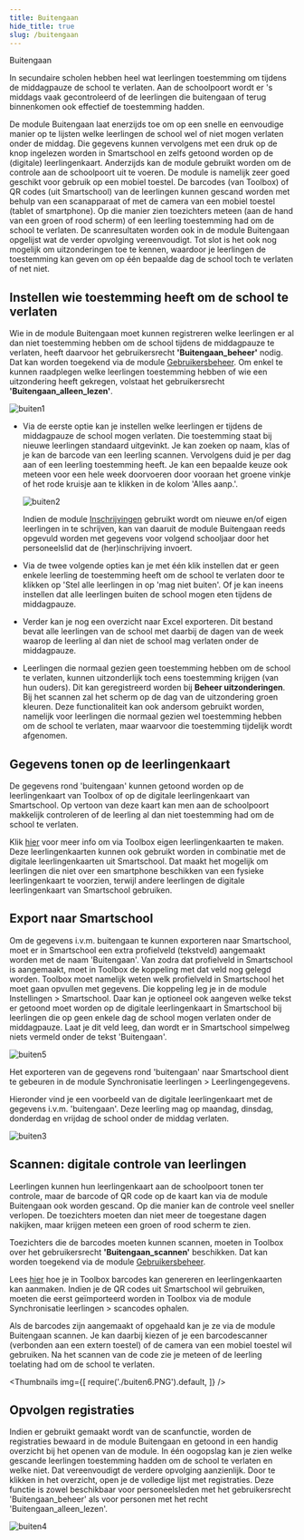 ```yaml
---
title: Buitengaan
hide_title: true
slug: /buitengaan
---
```

<ImageTitle img="buiten.png">Buitengaan</ImageTitle>

In secundaire scholen hebben heel wat leerlingen toestemming om tijdens de middagpauze de school te verlaten. Aan de schoolpoort wordt er 's middags vaak gecontroleerd of de leerlingen die buitengaan of terug binnenkomen ook effectief de toestemming hadden. 

De module Buitengaan laat enerzijds toe om op een snelle en eenvoudige manier op te lijsten welke leerlingen de school wel of niet mogen verlaten onder de middag. Die gegevens kunnen vervolgens met een druk op de knop ingelezen worden in Smartschool en zelfs getoond worden op de (digitale) leerlingenkaart. Anderzijds kan de module gebruikt worden om de controle aan de schoolpoort uit te voeren. De module is namelijk zeer goed geschikt voor gebruik op een mobiel toestel. De barcodes (van Toolbox) of QR codes (uit Smartschool) van de leerlingen kunnen gescand worden met behulp van een scanapparaat of met de camera van een mobiel toestel (tablet of smartphone). Op die manier zien toezichters meteen (aan de hand van een groen of rood scherm) of een leerling toestemming had om de school te verlaten. De scanresultaten worden ook in de module Buitengaan opgelijst wat de verder opvolging vereenvoudigt. Tot slot is het ook nog mogelijk om uitzonderingen toe te kennen, waardoor je leerlingen de toestemming kan geven om op één bepaalde dag de school toch te verlaten of net niet. 

## Instellen wie toestemming heeft om de school te verlaten

Wie in de module Buitengaan moet kunnen registreren welke leerlingen er al dan niet toestemming hebben om de school tijdens de middagpauze te verlaten, heeft daarvoor het gebruikersrecht **'Buitengaan_beheer'** nodig. Dat kan worden toegekend via de module [Gebruikersbeheer](/gebruikersbeheer). Om enkel te kunnen raadplegen welke leerlingen toestemming hebben of wie een uitzondering heeft gekregen, volstaat het gebruikersrecht **'Buitengaan_alleen_lezen'**. 

![buiten1](./buiten1.PNG)

- Via de eerste optie kan je instellen welke leerlingen er tijdens de middagpauze de school mogen verlaten. Die toestemming staat bij nieuwe leerlingen standaard uitgevinkt. Je kan zoeken op naam, klas of je kan de barcode van een leerling scannen. Vervolgens duid je per dag aan of een leerling toestemming heeft. Je kan een bepaalde keuze ook meteen voor een hele week doorvoeren door vooraan het groene vinkje of het rode kruisje aan te klikken in de kolom 'Alles aanp.'.

    ![buiten2](./buiten2.PNG)

    Indien de module [Inschrijvingen](/inschrijvingen) gebruikt wordt om nieuwe en/of eigen leerlingen in te schrijven, kan van daaruit de module Buitengaan reeds opgevuld worden met gegevens voor volgend schooljaar door het personeelslid dat de (her)inschrijving invoert. 

- Via de twee volgende opties kan je met één klik instellen dat er geen enkele leerling de toestemming heeft om de school te verlaten door te klikken op 'Stel alle leerlingen in op 'mag niet buiten'. Of je kan ineens instellen dat alle leerlingen buiten de school mogen eten tijdens de middagpauze. 

- Verder kan je nog een overzicht naar Excel exporteren. Dit bestand bevat alle leerlingen van de school met daarbij de dagen van de week waarop de leerling al dan niet de school mag verlaten onder de middagpauze.

- Leerlingen die normaal gezien geen toestemming hebben om de school te verlaten, kunnen uitzonderlijk toch eens toestemming krijgen (van hun ouders). Dit kan geregistreerd worden bij **Beheer uitzonderingen**.  Bij het scannen zal het scherm op de dag van de uitzondering groen kleuren. Deze functionaliteit kan ook andersom gebruikt worden, namelijk voor leerlingen die normaal gezien wel toestemming hebben om de school te verlaten, maar waarvoor die toestemming tijdelijk wordt afgenomen. 

## Gegevens tonen op de leerlingenkaart 

De gegevens rond 'buitengaan' kunnen getoond worden op de leerlingenkaart van Toolbox of op de digitale leerlingenkaart van Smartschool. Op vertoon van deze kaart kan men aan de schoolpoort makkelijk controleren of de leerling al dan niet toestemming had om de school te verlaten. 

Klik [hier](/leerlingenkaarten) voor meer info om via Toolbox eigen leerlingenkaarten te maken. Deze leerlingenkaarten kunnen ook gebruikt worden in combinatie met de digitale leerlingenkaarten uit Smartschool. Dat maakt het mogelijk om leerlingen die niet over een smartphone beschikken van een fysieke leerlingenkaart te voorzien, terwijl andere leerlingen de digitale leerlingenkaart van Smartschool gebruiken. 

## Export naar Smartschool

Om de gegevens i.v.m. buitengaan te kunnen exporteren naar Smartschool, moet er in Smartschool een extra profielveld (tekstveld) aangemaakt worden met de naam 'Buitengaan'. Van zodra dat profielveld in Smartschool is aangemaakt, moet in Toolbox de koppeling met dat veld nog gelegd worden. Toolbox moet namelijk weten welk profielveld in Smartschool het moet gaan opvullen met gegevens. Die koppeling leg je in de module Instellingen > Smartschool. Daar kan je optioneel ook aangeven welke tekst er getoond moet worden op de digitale leerlingenkaart in Smartschool bij leerlingen die op geen enkele dag de school mogen verlaten onder de middagpauze. Laat je dit veld leeg, dan wordt er in Smartschool simpelweg niets vermeld onder de tekst 'Buitengaan'.

![buiten5](./buiten5.png)

Het exporteren van de gegevens rond 'buitengaan' naar Smartschool dient te gebeuren in de module Synchronisatie leerlingen > Leerlingengegevens. 

Hieronder vind je een voorbeeld van de digitale leerlingenkaart met de gegevens i.v.m. 'buitengaan'. Deze leerling mag op maandag, dinsdag, donderdag en vrijdag de school onder de middag verlaten. 

![buiten3](./buiten3.PNG)

## Scannen: digitale controle van leerlingen 

Leerlingen kunnen hun leerlingenkaart aan de schoolpoort tonen ter controle, maar de barcode of QR code op de kaart kan via de module Buitengaan ook worden gescand. Op die manier kan de controle veel sneller verlopen. De toezichters moeten dan niet meer de toegestane dagen nakijken, maar krijgen meteen een groen of rood scherm te zien. 

Toezichters die de barcodes moeten kunnen scannen, moeten in Toolbox over het gebruikersrecht **'Buitengaan_scannen'** beschikken. Dat kan worden toegekend via de module [Gebruikersbeheer](/gebruikersbeheer). 

Lees [hier](/leerlingenkaarten#barcodes-of-qr-codes-genereren) hoe je in Toolbox barcodes kan genereren en leerlingenkaarten kan aanmaken. Indien je de QR codes uit Smartschool wil gebruiken, moeten die eerst geïmporteerd worden in Toolbox via de module Synchronisatie leerlingen > scancodes ophalen. 

Als de barcodes zijn aangemaakt of opgehaald kan je ze via de module Buitengaan scannen. Je kan daarbij kiezen of je een barcodescanner (verbonden aan een extern toestel) of de camera van een mobiel toestel wil gebruiken. Na het scannen van de code zie je meteen of de leerling toelating had om de school te verlaten. 

<Thumbnails img={[
    require('./buiten6.PNG').default, 
]} />

## Opvolgen registraties

Indien er gebruikt gemaakt wordt van de scanfunctie, worden de registraties bewaard in de module Buitengaan en getoond in een handig overzicht bij het openen van de module. In één oogopslag kan je zien welke gescande leerlingen toestemming hadden om de school te verlaten en welke niet. Dat vereenvoudigt de verdere opvolging aanzienlijk. Door te klikken in het overzicht, open je de volledige lijst met registraties. Deze functie is zowel beschikbaar voor personeelsleden met het gebruikersrecht 'Buitengaan_beheer' als voor personen met het recht 'Buitengaan_alleen_lezen'. 

![buiten4](./buiten4.png)



